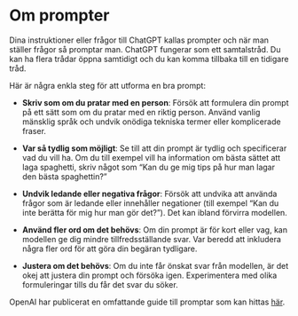 # Om prompter {#omprompter}

Dina instruktioner eller frågor till ChatGPT kallas prompter och när man ställer frågor så promptar man. ChatGPT fungerar som ett samtalstråd. Du kan ha flera trådar öppna samtidigt och du kan komma tillbaka till en tidigare tråd.

Här är några enkla steg för att utforma en bra prompt:

- **Skriv som om du pratar med en person**: Försök att formulera din prompt på ett sätt som om du pratar med en riktig person. Använd vanlig mänsklig språk och undvik onödiga tekniska termer eller komplicerade fraser.

- **Var så tydlig som möjligt**: Se till att din prompt är tydlig och specificerar vad du vill ha. Om du till exempel vill ha information om bästa sättet att laga spaghetti, skriv något som "Kan du ge mig tips på hur man lagar den bästa spaghettin?"

- **Undvik ledande eller negativa frågor**: Försök att undvika att använda frågor som är ledande eller innehåller negationer (till exempel "Kan du inte berätta för mig hur man gör det?"). Det kan ibland förvirra modellen.

- **Använd fler ord om det behövs**: Om din prompt är för kort eller vag, kan modellen ge dig mindre tillfredsställande svar. Var beredd att inkludera några fler ord för att göra din begäran tydligare.

- **Justera om det behövs**: Om du inte får önskat svar från modellen, är det okej att justera din prompt och försöka igen. Experimentera med olika formuleringar tills du får det svar du söker.


OpenAI har publicerat en omfattande guide till promptar som kan hittas [här](https://platform.openai.com/docs/guides/prompt-engineering).
